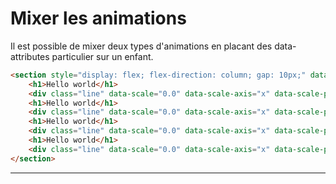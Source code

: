 # Mixer les animations


Il est possible de mixer deux types d'animations en placant des data-attributes particulier sur un enfant.

```html
<section style="display: flex; flex-direction: column; gap: 10px;" data-stagger-reveal data-stagger-delay="0.5">
    <h1>Hello world</h1>
    <div class="line" data-scale="0.0" data-scale-axis="x" data-scale-position="left"></div>
    <h1>Hello world</h1>
    <div class="line" data-scale="0.0" data-scale-axis="x" data-scale-position="left"></div>
    <h1>Hello world</h1>
    <div class="line" data-scale="0.0" data-scale-axis="x" data-scale-position="left"></div>
    <h1>Hello world</h1>
    <div class="line" data-scale="0.0" data-scale-axis="x" data-scale-position="left"></div>
</section>
```

<NxStaggerMixing />

---
